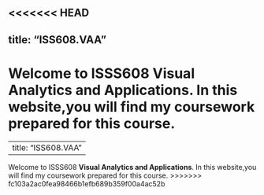 <<<<<<< HEAD
---
title: "ISS608.VAA"
---

Welcome to ISSS608 **Visual Analytics and Applications**. In this website,you will find my coursework prepared for this course.
=======
---
title: "ISS608.VAA"
---

Welcome to ISSS608 **Visual Analytics and Applications**. In this website,you will find my coursework prepared for this course.
>>>>>>> fc103a2ac0fea98466b1efb689b359f00a4ac52b
